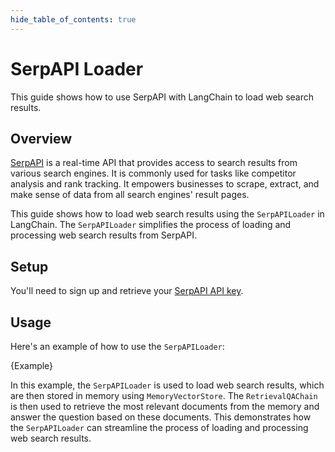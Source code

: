 ```yaml
---
hide_table_of_contents: true
---
```


# SerpAPI Loader

This guide shows how to use SerpAPI with LangChain to load web search results.

## Overview

[SerpAPI](https://serpapi.com/) is a real-time API that provides access to search results from various search engines. It is commonly used for tasks like competitor analysis and rank tracking. It empowers businesses to scrape, extract, and make sense of data from all search engines' result pages.

This guide shows how to load web search results using the `SerpAPILoader` in LangChain. The `SerpAPILoader` simplifies the process of loading and processing web search results from SerpAPI.

## Setup

You'll need to sign up and retrieve your [SerpAPI API key](https://serpapi.com/dashboard).

## Usage

Here's an example of how to use the `SerpAPILoader`:


<CodeBlock language="typescript">{Example}</CodeBlock>

In this example, the `SerpAPILoader` is used to load web search results, which are then stored in memory using `MemoryVectorStore`. The `RetrievalQAChain` is then used to retrieve the most relevant documents from the memory and answer the question based on these documents. This demonstrates how the `SerpAPILoader` can streamline the process of loading and processing web search results.
